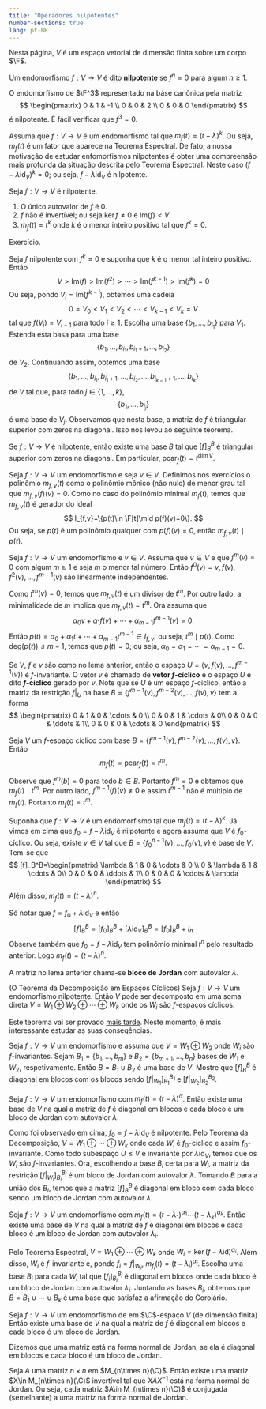 ```yaml
--- 
title: "Operadores nilpotentes"
number-sections: true
lang: pt-BR
--- 
```

Nesta página, $V$ é um espaço vetorial de dimensão finita sobre um corpo $\F$.

:::{#def-}
Um endomorfismo $f:V\to V$ é dito <b>nilpotente</b> se $f^n=0$ para algum $n\geq 1$.
:::


:::{#exm-}
O endomorfismo de $\F^3$ representado na báse canônica pela matriz
$$
\begin{pmatrix} 0 & 1 & -1 \\ 0 & 0 & 2 \\ 0 & 0 & 0 \end{pmatrix}
$$
é nilpotente. É fácil verificar que $f^3=0$.
:::


:::{#exm-}
Assuma que $f:V\to V$ é um endomorfismo tal que $m_f(t)=(t-\lambda)^k$. Ou seja, $m_f(t)$ é um fator que aparece na Teorema Espectral. De fato, a nossa motivação de estudar enfomorfismos nilpotentes é obter uma compreensão mais profunda da situação descrita pelo Teorema Espectral. Neste caso $(f-\lambda\mbox{id}_V)^k=0$; ou seja, $f-\lambda\mbox{id}_V$ é nilpotente.
:::


:::{#lem-autovals-nilp}
Seja $f:V\to V$ é nilpotente.

1.  O único autovalor de $f$ é $0$.
2.  $f$ não é invertível; ou seja $\ker f\neq 0$ e $\mbox{Im}(f) < V$.
3.  $m_f(t)=t^k$ onde $k$ é o menor inteiro positivo tal que $f^k=0$.
:::


:::{.proof}
Exercício.
:::

Seja $f$ nilpotente com $f^k=0$ e suponha que $k$ é o menor tal inteiro positivo. Então
$$
V > \mbox{Im}(f) > \mbox{Im}(f^2) >  \cdots > \mbox{Im}(f^{k-1}) > \mbox{Im}(f^k)=0
$$
Ou seja, pondo $V_i=\mbox{Im}(f^{k-i})$, obtemos uma cadeia
$$
0 = V_0 < V_1 < V_2 < \cdots < V_{k-1} < V_k = V
$$
tal que $f(V_i)=V_{i-1}$ para todo $i\geq 1$. Escolha uma base $\{b_1,\ldots,b_{i_1}\}$ para $V_1$. Estenda esta basa para uma base
$$
\{b_1,\ldots,b_{i_1},b_{i_1+1},\ldots,b_{i_2}\}
$$
de $V_2$. Continuando assim, obtemos uma base
$$
\{b_1,\ldots,b_{i_1},b_{i_1+1},\ldots,b_{i_2},\ldots,b_{i_{k-1}+1},\ldots,b_{i_k}\}
$$
de $V$ tal que, para todo $j\in\{1,\ldots,k\}$,
$$
\{b_1,\ldots,b_{i_j}\}
$$
é uma base de $V_j$. Observamos que nesta base, a matriz de $f$ é triangular superior  com zeros na diagonal. Isso nos levou ao seguinte teorema.

:::{#lem-nilp-triang}
Se $f:V\to V$ é nilpotente, então existe uma base $B$ tal que $[f]_B^B$ é triangular superior com zeros na diagonal. Em particular, $\mbox{pcar}_f(t)=t^{\dim V}$.
:::

Seja $f:V\to V$ um endomorfismo e seja $v\in V$. Definimos nos exercícios o polinômio $m_{f,v}(t)$ como o polinômio mônico (não nulo) de menor grau tal que $m_{f,v}(f)(v)=0$. Como no caso do polinômio minimal $m_f(t)$, temos que $m_{f,v}(t)$ é gerador do ideal
$$
I_{f,v}=\{p(t)\in \F[t]\mid p(f)(v)=0\}.
$$
Ou seja, se $p(t)$ é um polinômio qualquer com $p(f)(v)=0$, então $m_{f,v}(t)\mid p(t)$.

:::{#lem-}
Seja $f:V\to V$ um endomorfismo e $v\in V$. Assuma que $v\in V$ e que $f^m(v)=0$ com algum $m\geq 1$ e seja $m$ o menor tal número. Então $f^0(v)=v,f(v),f^2(v),\ldots,f^{m-1}(v)$ são linearmente independentes.
:::


:::{.proof}
Como $f^m(v)=0$, temos que $m_{f,v}(t)$ é um divisor de $t^m$. Por outro lado, a minimalidade de $m$ implica que $m_{f,v}(t)=t^m$.
Ora assuma que
$$
\alpha_0 v+\alpha_1 f(v)+\cdots+\alpha_{m-1}f^{m-1}(v)=0.
$$
Então $p(t)=\alpha_0+\alpha_1 t+\cdots+\alpha_{m-1}t^{m-1}\in I_{f,v}$; ou seja, $t^m\mid p(t)$. Como $\mbox{deg}(p(t))\leq m-1$, temos que $p(t)=0$; ou seja, $\alpha_0=\alpha_1=\cdots=\alpha_{m-1}=0$.
:::

Se $V$, $f$ e $v$ são como no lema anterior, então o espaço $U=\langle v,f(v),\ldots,f^{m-1}(v)\rangle$ é $f$-invariante. O vetor $v$ é chamado de <b>vetor $f$-cíclico</b> e o espaço $U$ é dito <b>$f$-cíclico</b> gerado por $v$. Note que se $U$ é um espaço $f$-cíclico, então a matriz da restrição $f|_U$ na base $B=\{f^{m-1}(v),f^{m-2}(v),\ldots,f(v),v\}$ tem a forma
$$
\begin{pmatrix} 0 & 1 &  0 & \cdots & 0  \\ 0 & 0 & 1 & \cdots & 0\\
0 & 0 & 0 & \ddots & 1\\ 0 & 0 & 0 & \cdots & 0 \end{pmatrix}
$$

:::{#lem-}
Seja $V$ um $f$-espaço cíclico com base $B=\{f^{m-1}(v),f^{m-2}(v),\ldots,f(v),v\}$. Então
$$
m_f(t)=\mbox{pcar}_f(t)=t^m.
$$
:::


:::{.proof}
Observe que $f^m(b)=0$ para todo $b\in B$. Portanto $f^m=0$ e obtemos que $m_f(t)\mid t^m$. Por outro lado, $f^{m-1}(f)(v)\neq 0$ e assim $t^{m-1}$ não é múltiplo de $m_f(t)$. Portanto $m_f(t)=t^m$.

:::


:::{#lem-}
Suponha que $f:V\to V$ é um endomorfismo tal que $m_f(t)=(t-\lambda)^k$. Já vimos em cima que $f_0=f-\lambda\mbox{id}_V$ é nilpotente e agora assuma que $V$ é $f_0$-cíclico. Ou seja, existe $v\in V$ tal que $B=\{f_0^{n-1}(v),\ldots,f_0(v),v\}$ é base de $V$. Tem-se que
$$
[f]_B^B=\begin{pmatrix} \lambda & 1 &  0 & \cdots & 0  \\ 0 & \lambda & 1 & \cdots & 0\\
0 & 0 & 0 & \ddots & 1\\ 0 & 0 & 0 & \cdots & \lambda \end{pmatrix}
$$
Além disso, $m_f(t)=(t-\lambda)^n$.
:::


:::{.proof}
Só notar que $f=f_0+\lambda\mbox{id}_V$ e então
$$
[f]_B^B=[f_0]_B^B+[\lambda\mbox{id}_V]_B^B=[f_0]_B^B+I_n
$$
Observe também que $f_0=f-\lambda\mbox{id}_V$ tem polinômio minimal $t^n$ pelo resultado anterior. Logo $m_f(t)=(t-\lambda) ^n$.
:::


:::{#def-}
A matriz no lema anterior chama-se <b>bloco de Jordan</b> com autovalor $\lambda$.
:::


:::{#thm-cyclic-decomp}
(O Teorema da Decomposição em Espaços Cíclicos)
Seja $f:V\to V$ um endomorfismo nilpotente. Então $V$ pode ser decomposto em uma soma direta $V=W_1\oplus W_2\oplus \cdots \oplus W_k$ onde os $W_i$ são $f$-espaços cíclicos.
:::


:::{.proof}
Este teorema vai ser provado [mais tarde](cyclic.qmd). Neste momento, é mais interessante estudar as suas conseqências.
:::


:::{#exr-basis-directsum}
Seja $f:V\to V$ um endomorfismo e assuma que $V=W_1\oplus W_2$ onde $W_i$ são $f$-invariantes. Sejam $B_1=\{b_1,\ldots,b_m\}$ e $B_2=\{b_{m+1},\ldots,b_n\}$ bases de $W_1$ e $W_2$, respetivamente. Então $B=B_1\cup B_2$ é uma base de $V$. Mostre que $[f]_B^B$ é diagonal em blocos com os blocos sendo $[f|_{W_1}]_{B_1}^{B_1}$ e $[f|_{W_2}]_{B_2}^{B_2}$.
:::


:::{#cor-}
Seja $f:V\to V$ um endomorfismo com $m_f(t)=(t-\lambda)^\alpha$. Então existe uma base de $V$ na qual a matriz de $f$ é diagonal em blocos e cada bloco é um bloco de Jordan com autovalor $\lambda$.
:::


:::{.proof}
Como foi observado em cima, $f_0=f-\lambda\mbox{id}_V$ é nilpotente. Pelo Teorema da Decomposição, $V=W_1\oplus\cdots\oplus W_k$ onde cada $W_i$ é $f_0$-cíclico e assim $f_0$-invariante. Como todo subespaço $U\leq V$ é invariante por $\lambda\mbox{id}_V$, temos que os $W_i$ são $f$-invariantes.  Ora, escolhendo a base $B_i$ certa para $W_i$, a matriz da restrição $[f|_{W_i}]_{B_i}^{B_i}$ é um bloco de Jordan com autovalor $\lambda$. Tomando $B$ para a união dos $B_i$, temos que a matriz $[f]_B^B$ é diagonal em bloco com cada bloco sendo um bloco de Jordan com autovalor $\lambda$.
:::


:::{#cor-blocos-jordan}
Seja $f:V\to V$ um endomorfismo com $m_f(t)=(t-\lambda_1)^{\alpha_1}\cdots (t-\lambda_k)^{\alpha_k}$. Então existe uma base de $V$ na qual a matriz de $f$ é diagonal em blocos e cada bloco é um bloco de Jordan com autovalor $\lambda_i$.
:::


:::{.proof}
Pelo Teorema Espectral, $V=W_1\oplus\cdots\oplus W_k$ onde $W_i=\ker(f-\lambda\mbox{id})^{\alpha_i}$. Além disso, $W_i$ é $f$-invariante e, pondo $f_i=f|_{W_i}$, $m_{f_i}(t)=(t-\lambda_i)^{\alpha_i}$. Escolha uma base $B_i$ para cada $W_i$ tal que $[f_i]_{B_i}^{B_i}$ é diagonal em blocos onde cada bloco é um bloco de Jordan com autovalor $\lambda_i$. Juntando as bases $B_i$, obtemos que $B=B_1\cup\cdots\cup B_k$ é uma base que satisfaz a afirmação do Corolário.
:::


:::{#cor-}
Seja $f:V\to V$ um endomorfismo de em $\C$-espaço $V$ (de dimensão finita) Então existe uma base de $V$ na qual a matriz de $f$ é diagonal em blocos e cada bloco é um bloco de Jordan.
:::


:::{#def-}
Dizemos que uma matriz está na forma normal de Jordan, se ela é diagonal em blocos e cada bloco é um bloco de Jordan.
:::


:::{#cor-}
Seja $A$ uma matriz $n\times n$ em $M_{n\times n}(\C)$. Então existe uma matriz $X\in M_{n\times n}(\C)$ invertível tal que $XAX^{-1}$ está na forma normal de Jordan. Ou seja, cada matriz $A\in M_{n\times n}(\C)$ é conjugada (semelhante) a uma matriz na forma normal de Jordan.
:::
